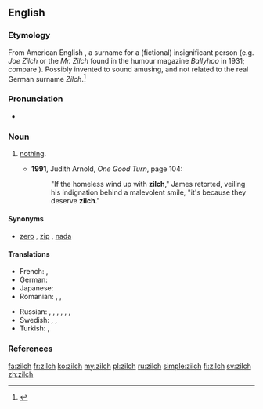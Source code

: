 ==English==
{{was wotd|2009|July|31}}

===Etymology===
From American English {{m|en|Zilch}}, a surname for a (fictional) insignificant person (e.g. ''Joe Zilch'' or the ''Mr. Zilch'' found in the humour magazine ''Ballyhoo'' in 1931; compare {{m|en|John Doe}}). Possibly invented to sound amusing, and not related to the real German surname ''Zilch''.<ref>{{R:Etymonline}}</ref>

===Pronunciation===
* {{a|UK|US}} {{IPA|/zɪltʃ/|lang=en}}

===Noun===
{{en-noun|-}}

# {{context|informal|lang=en}} [[nothing|nothing]].
#* '''1991''', Judith Arnold, ''One Good Turn‎'', page 104:
#*: "If the homeless wind up with '''zilch'''," James retorted, veiling his indignation behind a malevolent smile, "it's because they deserve '''zilch'''."

====Synonyms====
* [[zero]] {{qualifier|standard}}, [[zip]] {{qualifier|informal}}, [[nada]] {{qualifier|informal}}

====Translations====
<!--informal translations, formal ones go at 'nothing'-->
{{trans-top|''(informal)'' nothing}}
* French: {{t+|fr|que dalle}}, {{t+|fr|que pouic}}
* German: {{t+|de|nix}}
* Japanese: {{t|ja|何も|tr=nani mo}}
* Romanian: {{t+|ro|canci}}, {{t+|ro|ioc}}, {{t+|ro|boacă|f}}
{{trans-mid}}
* Russian: {{t+|ru|ничего́|tr=ničevó|sc=Cyrl}}, {{qualifier|slang}} {{t|ru|ни черта́}}, {{t+|ru|ни фига́}}, {{t|ru|ни шиша́|sc=Cyrl}}, {{t+|ru|ни хрена́|sc=Cyrl}}, {{qualifier|vulgar}} {{t+|ru|ни хуя́}}, {{t+|ru|ни хера́|sc=Cyrl}}
* Swedish: {{t+|sv|noll}}, {{t+|sv|nolla|c}}, {{t+|sv|ingenting}}
* Turkish: {{t+|tr|hiç}}, {{t+|tr|değersiz}}
{{trans-bottom}}

===References===
<references/>

[[fa:zilch]]
[[fr:zilch]]
[[ko:zilch]]
[[my:zilch]]
[[pl:zilch]]
[[ru:zilch]]
[[simple:zilch]]
[[fi:zilch]]
[[sv:zilch]]
[[zh:zilch]]